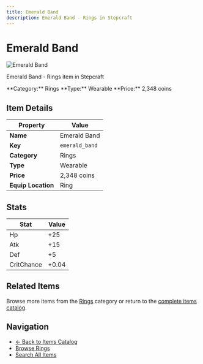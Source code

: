```yaml
---
title: Emerald Band
description: Emerald Band - Rings in Stepcraft
---
```


# Emerald Band

<div className="flex items-start gap-6 mb-8">
  <div className="flex-shrink-0">
    <img src="/assets/resources/trinketry/rings/emerald_band.png" alt="Emerald Band" className="w-24 h-24 border rounded-lg" />
  </div>
  <div className="flex-1">
    <div className="space-y-2">
      <p className="text-lg text-muted-foreground">Emerald Band - Rings item in Stepcraft</p>
      <div className="flex flex-wrap gap-4 text-sm">
        <span className="px-2 py-1 bg-blue-100 dark:bg-blue-900 rounded-md">
          **Category:** Rings
        </span>
        <span className="px-2 py-1 bg-green-100 dark:bg-green-900 rounded-md">
          **Type:** Wearable
        </span>
        <span className="px-2 py-1 bg-yellow-100 dark:bg-yellow-900 rounded-md">
          **Price:** 2,348 coins
        </span>
      </div>
    </div>
  </div>
</div>

## Item Details

| Property | Value |
|----------|-------|
| **Name** | Emerald Band |
| **Key** | `emerald_band` |
| **Category** | Rings |
| **Type** | Wearable |
| **Price** | 2,348 coins |
| **Equip Location** | Ring |



## Stats

| Stat | Value |
|------|-------|
| Hp | +25 |
| Atk | +15 |
| Def | +5 |
| CritChance | +0.04 |


## Related Items

Browse more items from the [Rings](/docs/items#rings) category or return to the [complete items catalog](/docs/items).

## Navigation

- [← Back to Items Catalog](/docs/items)
- [Browse Rings](/docs/items#rings)
- [Search All Items](/search)
